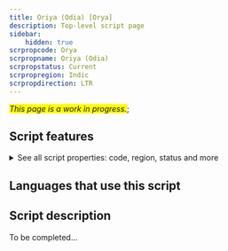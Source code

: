 ```yaml
---
title: Oriya (Odia) [Orya]
description: Top-level script page
sidebar:
    hidden: true
scrpropcode: Orya
scrpropname: Oriya (Odia)
scrpropstatus: Current
scrpropregion: Indic
scrpropdirection: LTR
---
```


<span style='background-color:yellow'>_This page is a work in progress._</span>;


## Script features

<details>
<summary> See all script properties: code, region, status and more</summary>
<ScriptInfo />
</details>

## Languages that use this script

<WsList script='Orya' wsMax='5' />

## Script description

To be completed...

